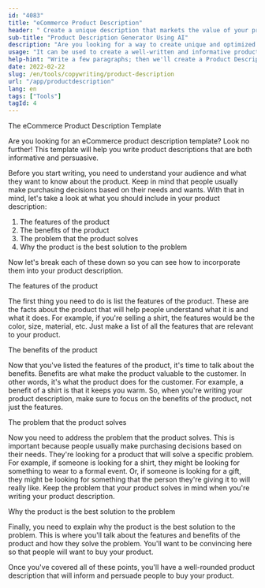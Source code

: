 ```yaml
---
id: "4083"
title: "eCommerce Product Description"
header: " Create a unique description that markets the value of your product.\n"
sub-title: "Product Description Generator Using AI"
description: "Are you looking for a way to create unique and optimized product descriptions? If so, you may want to consider using AI-powered copywriting. This tool uses AI to generate product descriptions that are tailored to your specific keywords."
usage: "It can be used to create a well-written and informative product description for clothings"
help-hint: "Write a few paragraphs; then we'll create a Product Description for the given text."
date: 2022-02-22
slug: /en/tools/copywriting/product-description
url: "/app/productdescription"
lang: en
tags: ["Tools"]
tagId: 4
---
```


The eCommerce Product Description Template

Are you looking for an eCommerce product description template? Look no further! This template will help you write product descriptions that are both informative and persuasive.

Before you start writing, you need to understand your audience and what they want to know about the product. Keep in mind that people usually make purchasing decisions based on their needs and wants. With that in mind, let's take a look at what you should include in your product description:

1. The features of the product
2. The benefits of the product
3. The problem that the product solves
4. Why the product is the best solution to the problem

Now let's break each of these down so you can see how to incorporate them into your product description.

The features of the product

The first thing you need to do is list the features of the product. These are the facts about the product that will help people understand what it is and what it does. For example, if you're selling a shirt, the features would be the color, size, material, etc. Just make a list of all the features that are relevant to your product.

The benefits of the product

Now that you've listed the features of the product, it's time to talk about the benefits. Benefits are what make the product valuable to the customer. In other words, it's what the product does for the customer. For example, a benefit of a shirt is that it keeps you warm. So, when you're writing your product description, make sure to focus on the benefits of the product, not just the features.

The problem that the product solves

Now you need to address the problem that the product solves. This is important because people usually make purchasing decisions based on their needs. They're looking for a product that will solve a specific problem. For example, if someone is looking for a shirt, they might be looking for something to wear to a formal event. Or, if someone is looking for a gift, they might be looking for something that the person they're giving it to will really like. Keep the problem that your product solves in mind when you're writing your product description.

Why the product is the best solution to the problem

Finally, you need to explain why the product is the best solution to the problem. This is where you'll talk about the features and benefits of the product and how they solve the problem. You'll want to be convincing here so that people will want to buy your product.

Once you've covered all of these points, you'll have a well-rounded product description that will inform and persuade people to buy your product.
